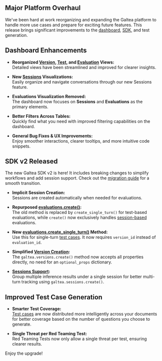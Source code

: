 <Update label="2025-06-16" description="Major Platform Overhaul & SDK v2">

## Major Platform Overhaul

We've been hard at work reorganizing and expanding the Galtea platform to handle more use cases and prepare for exciting future features. This release brings significant improvements to the [dashboard](https://platform.galtea.ai/), [SDK](/sdk/introduction), and test generation.

## Dashboard Enhancements

- **Reorganized [Version](/concepts/product/version), [Test](/concepts/product/test), and [Evaluation](/concepts/product/version/session/evaluation) Views:**  
  Detailed views have been streamlined and improved for clearer insights.

- **New [Sessions](/concepts/product/version/session) Visualizations:**  
  Easily organize and navigate conversations through our new Sessions feature.

- **Evaluations Visualization Removed:**  
  The dashboard now focuses on **Sessions** and **Evaluations** as the primary elements.

- **Better Filters Across Tables:**  
  Quickly find what you need with improved filtering capabilities on the dashboard.

- **General Bug Fixes & UX Improvements:**  
  Enjoy smoother interactions, clearer tooltips, and more intuitive code snippets.

## SDK v2 Released

The new Galtea SDK v2 is here! It includes breaking changes to simplify workflows and add session support. Check out the [migration guide](/migration-to-v2) for a smooth transition.

- **Implicit Session Creation:**  
  Sessions are created automatically when needed for evaluations.

- **Repurposed [evaluations.create()](/sdk/api/evaluation/create):**  
  The old method is replaced by `create_single_turn()` for test-based evaluations, while `create()` now exclusively handles [session-based](/sdk/api/session) evaluations.

- **New [evaluations.create_single_turn()](/sdk/api/evaluation/create-single-turn) Method:**  
  Use this for single-turn [test cases](/sdk/api/test-case). It now requires `version_id` instead of `evaluation_id`.

- **Simplified [Version Creation](/sdk/api/version/create):**  
  The `galtea.versions.create()` method now accepts all properties directly, no need for an `optional_props` dictionary.

- **[Sessions Support](/sdk/api/session/service):**  
  Group multiple inference results under a single session for better multi-turn tracking using `galtea.sessions.create()`.

## Improved Test Case Generation

- **Smarter Test Coverage:**  
  [Test cases](/concepts/product/test/case) are now distributed more intelligently across your documents for better coverage based on the number of questions you choose to generate.

- **Single Threat per Red Teaming Test:**  
  Red Teaming Tests now only allow a single threat per test, ensuring clearer results.

Enjoy the upgrade!
</Update>
